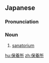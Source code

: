 ==Japanese==
{{ja-kanjitab|ほ|よう|しょ|k3=じょ|yomi=o}}

===Pronunciation===
{{ja-pron|ほようじょ|y=o}}

===Noun===
{{ja-noun|ほようじょ}}

# [[sanatorium]]

[[hu:保養所]]
[[zh:保養所]]